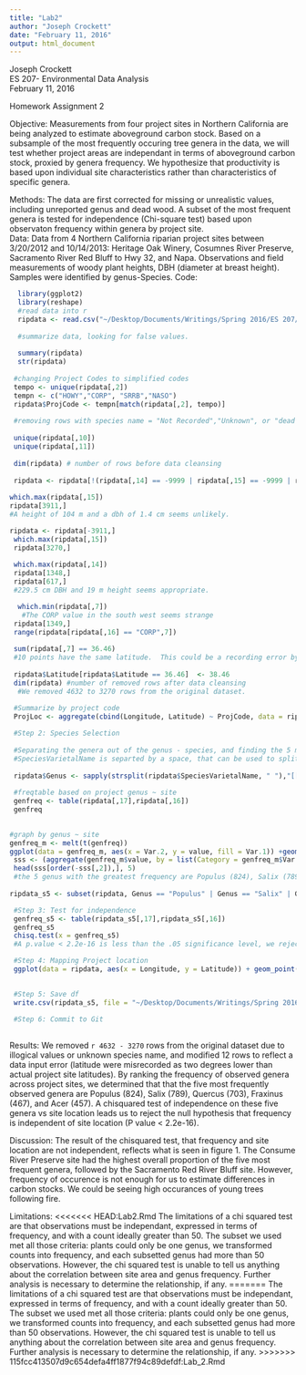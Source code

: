 ```yaml
---
title: "Lab2"
author: "Joseph Crockett"
date: "February 11, 2016"
output: html_document
---
```

Joseph Crockett  
ES 207- Environmental Data Analysis  
February 11, 2016  

Homework Assignment 2  

Objective:
Measurements from four project sites in Northern California are being analyzed to estimate aboveground carbon stock. Based on a subsample of the most frequently occuring tree genera in the data, we will test whether project areas are independant in terms of aboveground carbon stock, proxied by genera frequency. We hypothesize that productivity is based upon individual site characteristics rather than characteristics of specific genera.

Methods:
The data are first corrected for missing or unrealistic values, including unreported genus and dead wood.  A subset of the most frequent genera is tested for independence (Chi-square test) based upon observaton frequency within genera by project site.    
  Data:
  Data from 4 Northern California riparian project sites between 3/20/2012 and 10/14/2013: Heritage Oak Winery, Cosumnes River Preserve, Sacramento River Red Bluff to Hwy 32, and Napa.  Observations and field measurements of woody plant heights, DBH (diameter at breast height).  Samples were identified by genus-Species.
  Code:
  
```r
  library(ggplot2)
  library(reshape)
  #read data into r
  ripdata <- read.csv("~/Desktop/Documents/Writings/Spring 2016/ES 207/Labs/Lab1/riparian_survey.csv", stringsAsFactors = F)
  
  #summarize data, looking for false values.
  
  summary(ripdata)
  str(ripdata)
 
 #changing Project Codes to simplified codes
 tempo <- unique(ripdata[,2])
 tempn <- c("HOWY","CORP", "SRRB","NASO")
 ripdata$ProjCode <- tempn[match(ripdata[,2], tempo)]
 
 #removing rows with species name = "Not Recorded","Unknown", or "dead wood" or illogical values, like negative values for DBH
 
 unique(ripdata[,10])
 unique(ripdata[,11])
 
 dim(ripdata) # number of rows before data cleansing
 
 ripdata <- ripdata[!(ripdata[,14] == -9999 | ripdata[,15] == -9999 | ripdata[,14] < 0 | ripdata[,10] == "Not Recorded" | ripdata[,10] == "UNKNOWN" | ripdata[,10] == "NODE(UNKNOWN)" | ripdata[,11] == "Unknown" | ripdata[,11] == "dead wood" | ripdata[,11] == "Not Recorded" ), ]
 
which.max(ripdata[,15])
ripdata[3911,]
#A height of 104 m and a dbh of 1.4 cm seems unlikely.  

ripdata <- ripdata[-3911,]
 which.max(ripdata[,15]) 
 ripdata[3270,]
 
 which.max(ripdata[,14]) 
 ripdata[1348,]
 ripdata[617,]
 #229.5 cm DBH and 19 m height seems appropriate.

  which.min(ripdata[,7])
   #The CORP value in the south west seems strange
 ripdata[1349,]
 range(ripdata[ripdata[,16] == "CORP",7])
 
 sum(ripdata[,7] == 36.46)
 #10 points have the same latitude.  This could be a recording error by a researcher or an actual location.  The rest of the points for that site are 38.46. I conclude that changing the values of 36.46 to 38.46 is acceptable.
 
 ripdata$Latitude[ripdata$Latitude == 36.46]  <- 38.46
 dim(ripdata) #number of removed rows after data cleansing
  #We removed 4632 to 3270 rows from the original dataset.  
 
 #Summarize by project code
 ProjLoc <- aggregate(cbind(Longitude, Latitude) ~ ProjCode, data = ripdata, mean)
```

```r
 #Step 2: Species Selection
 
 #Separating the genera out of the genus - species, and finding the 5 most frequent occurances by project site.
 #SpeciesVarietalName is separted by a space, that can be used to split the terms.
 
 ripdata$Genus <- sapply(strsplit(ripdata$SpeciesVarietalName, " "),"[[", 1)
 
 #freqtable based on project genus ~ site
 genfreq <- table(ripdata[,17],ripdata[,16])
 genfreq
 

#graph by genus ~ site
genfreq_m <- melt(t(genfreq))
ggplot(data = genfreq_m, aes(x = Var.2, y = value, fill = Var.1)) +geom_bar(stat = "identity", position = "stack") + theme_bw() + theme(axis.text.x = element_text(angle = 90)) + labs(title = "Genus by Site", x = "Genus", y = "Count")
 sss <- (aggregate(genfreq_m$value, by = list(Category = genfreq_m$Var.2), FUN = sum))
 head(sss[order(-sss[,2]),], 5)
 #the 5 genus with the greatest frequency are Populus (824), Salix (789), Quercus (703), Fraxinus (467), Acer (457)
 
ripdata_s5 <- subset(ripdata, Genus == "Populus" | Genus == "Salix" | Genus == "Quercus" | Genus == "Fraxinus" | Genus == "Acer",)
```

```r
 #Step 3: Test for independence
 genfreq_s5 <- table(ripdata_s5[,17],ripdata_s5[,16])
 genfreq_s5
 chisq.test(x = genfreq_s5)
 #A p.value < 2.2e-16 is less than the .05 significance level, we reject the null hypothesis that the subset of genera is independant of site location.
```

```r
 
 #Step 4: Mapping Project location
 ggplot(data = ripdata, aes(x = Longitude, y = Latitude)) + geom_point(aes(color = Genus, shape = ProjectID), alpha = .5) + borders("state", xlim = range(ripdata[,6]), ylim = range(ripdata[,7]))  + theme_minimal() + labs(title = "Site Location and Distribution of Genera", x = "Longitude", y = "Latitude")
   
```
  
```r
 
 #Step 5: Save df
 write.csv(ripdata_s5, file = "~/Desktop/Documents/Writings/Spring 2016/ES 207/Labs/Lab1/riparian_survey_subset.csv")
 
 #Step 6: Commit to Git
 
``` 
Results:
We removed `r 4632 - 3270` rows from the original dataset due to illogical values or unknown species name, and modified 12 rows to reflect a data input error (latitude were misrecorded as two degrees lower than actual project site latitudes).  By ranking the frequency of observed genera across project sites, we determined that that the five most frequently observed genera are Populus (824), Salix (789), Quercus (703), Fraxinus (467), and Acer (457). A chisquared test of independence on these five genera vs site location leads us to  reject the null hypothesis that frequency is independent of site location (P value < 2.2e-16). 

Discussion:
The result of the chisquared test, that frequency and site location are not independent, reflects what is seen in figure 1.  The Consume River Preserve site had the highest overall proportion of the five most frequent genera, followed by the Sacramento Red River Bluff site.  However, frequency of occurence is not enough for us to estimate differences in carbon stocks.  We could be seeing high occurances of young trees following fire. 

Limitations:
<<<<<<< HEAD:Lab2.Rmd
The limitations of a chi squared test are that observations must be independant, expressed in terms of frequency, and with a count ideally greater than 50.  The subset we used met all those criteria: plants could only be one genus, we transformed counts into frequency, and each subsetted genus had more than 50 observations.  However, the chi squared test is unable to tell us anything about the correlation between site area and genus frequency. Further analysis is necessary to determine the relationship, if any.
=======
The limitations of a chi squared test are that observations must be independant, expressed in terms of frequency, and with a count ideally greater than 50.  The subset we used met all those criteria: plants could only be one genus, we transformed counts into frequency, and each subsetted genus had more than 50 observations.  However, the chi squared test is unable to tell us anything about the correlation between site area and genus frequency. Further analysis is necessary to determine the relationship, if any.
>>>>>>> 115fcc413507d9c654defa4ff1877f94c89defdf:Lab_2.Rmd
